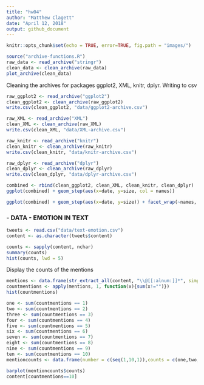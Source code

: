 ```yaml
---
title: "hw04"
author: "Matthew Clagett"
date: "April 12, 2018"
output: github_document
---
```


```r
knitr::opts_chunk$set(echo = TRUE, error=TRUE, fig.path = "images/")
```

```r
source("archive-functions.R")
raw_data <- read_archive("stringr")
clean_data <- clean_archive(raw_data)
plot_archive(clean_data)
```

Cleaning the archives for packages ggplot2, XML, knitr, dplyr. Writing to csv
```r
raw_ggplot2 <- read_archive("ggplot2")
clean_ggplot2 <- clean_archive(raw_ggplot2)
write.csv(clean_ggplot2, "data/ggplot2-archive.csv")

raw_XML <- read_archive("XML")
clean_XML <- clean_archive(raw_XML)
write.csv(clean_XML, "data/XML-archive.csv")

raw_knitr <- read_archive("knitr")
clean_knitr <- clean_archive(raw_knitr)
write.csv(clean_knitr, "data/knitr-archive.csv")

raw_dplyr <- read_archive("dplyr")
clean_dplyr <- clean_archive(raw_dplyr)
write.csv(clean_dplyr, "data/dplyr-archive.csv")
```

```r
combined <- rbind(clean_ggplot2, clean_XML, clean_knitr, clean_dplyr)
ggplot(combined) + geom_step(aes(x=date, y=size, col = names))
```

```r
ggplot(combined) + geom_step(aes(x=date, y=size)) + facet_wrap(~names, scales="free")
```


### - DATA - EMOTION IN TEXT
```r
tweets <- read.csv("data/text-emotion.csv")
content <- as.character(tweets$content)

counts <- sapply(content, nchar)
summary(counts)
hist(counts, lwd = 5)
```

Display the counts of the mentions
```r
mentions <- data.frame(str_extract_all(content, "\\@[[:alnum:]]*", simplify = TRUE))
countmentions <- apply(mentions, 1, function(x){sum(x!="")})
hist(countmentions)

one <- sum(countmentions == 1)
two <- sum(countmentions == 2)
three <- sum(countmentions == 3)
four <- sum(countmentions == 4)
five <- sum(countmentions == 5)
six <- sum(countmentions == 6)
seven <- sum(countmentions == 7)
eight <- sum(countmentions == 8)
nine <- sum(countmentions == 9)
ten <- sum(countmentions == 10)
mentioncounts <- data.frame(number = c(seq(1,10,1)),counts = c(one,two,three,four,five,six,seven,eight,nine,ten))

barplot(mentioncounts$counts)
content[countmentions==10]
```



